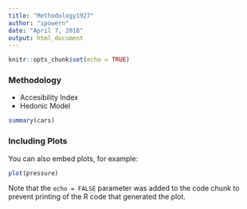 ```yaml
---
title: "Methodology1927"
author: "ipowern"
date: "April 7, 2018"
output: html_document
---
```


```r
knitr::opts_chunk$set(echo = TRUE)
```

### Methodology

* Accesibility Index  
* Hedonic Model  






```r
summary(cars)
```

### Including Plots

You can also embed plots, for example:

```r
plot(pressure)
```

Note that the `echo = FALSE` parameter was added to the code chunk to prevent printing of the R code that generated the plot.
